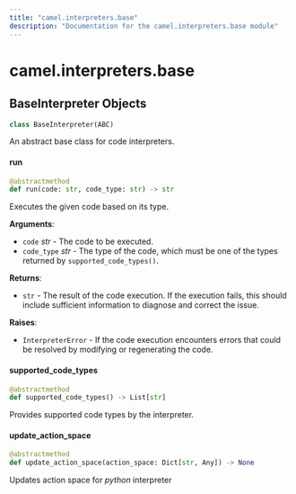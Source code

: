 ```yaml
---
title: "camel.interpreters.base"
description: "Documentation for the camel.interpreters.base module"
---
```


<a id="camel.interpreters.base"></a>

# camel.interpreters.base

<a id="camel.interpreters.base.BaseInterpreter"></a>

## BaseInterpreter Objects

```python
class BaseInterpreter(ABC)
```

An abstract base class for code interpreters.

<a id="camel.interpreters.base.BaseInterpreter.run"></a>

#### run

```python
@abstractmethod
def run(code: str, code_type: str) -> str
```

Executes the given code based on its type.

**Arguments**:

- `code` _str_ - The code to be executed.
- `code_type` _str_ - The type of the code, which must be one of the
  types returned by `supported_code_types()`.
  

**Returns**:

- `str` - The result of the code execution. If the execution fails, this
  should include sufficient information to diagnose and correct
  the issue.
  

**Raises**:

- `InterpreterError` - If the code execution encounters errors that
  could be resolved by modifying or regenerating the code.

<a id="camel.interpreters.base.BaseInterpreter.supported_code_types"></a>

#### supported\_code\_types

```python
@abstractmethod
def supported_code_types() -> List[str]
```

Provides supported code types by the interpreter.

<a id="camel.interpreters.base.BaseInterpreter.update_action_space"></a>

#### update\_action\_space

```python
@abstractmethod
def update_action_space(action_space: Dict[str, Any]) -> None
```

Updates action space for *python* interpreter


